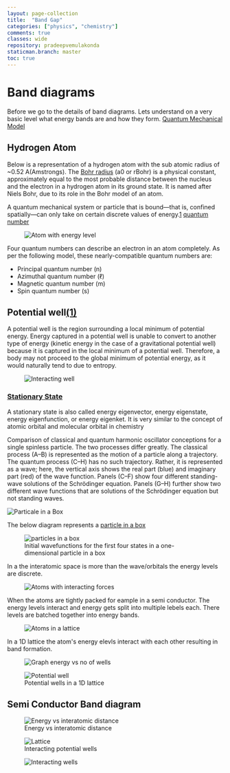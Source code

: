 ```yaml
---
layout: page-collection
title:  "Band Gap"
categories: ["physics", "chemistry"]
comments: true
classes: wide
repository: pradeepvemulakonda
staticman.branch: master
toc: true
---
```



# Band diagrams
Before we go to the details of band diagrams. Lets understand on a very basic level what energy bands
are and how they form.
[Quantum Mechanical Model](https://www.khanacademy.org/science/physics/quantum-physics/quantum-numbers-and-orbitals/a/the-quantum-mechanical-model-of-the-atom)

## Hydrogen Atom
Below is a representation of a hydrogen atom with the sub atomic radius of ~0.52 A(Amstrongs). 
The [Bohr radius](https://en.wikipedia.org/wiki/Bohr_radius) (a0 or rBohr) is a physical constant, approximately equal to the most probable distance between the nucleus and the electron in a hydrogen atom in its ground state. 
It is named after Niels Bohr, due to its role in the Bohr model of an atom.

A quantum mechanical system or particle that is bound—that is, confined spatially—can only take on certain discrete values of energy.[1](https://en.wikipedia.org/wiki/Energy_level)
[quantum number](https://en.wikipedia.org/wiki/Quantum_number)
<figure>
 <img src={Atom1} alt="Atom with energy level"></img>
</figure>

Four quantum numbers can describe an electron in an atom completely. As per the following model, these nearly-compatible quantum numbers are:

- Principal quantum number (n)
- Azimuthal quantum number (ℓ)
- Magnetic quantum number (m)
- Spin quantum number (s)

## Potential well[(1)](https://en.wikipedia.org/wiki/Potential_well)
A potential well is the region surrounding a local minimum of potential energy. 
Energy captured in a potential well is unable to convert to another type of energy (kinetic energy in the case of a gravitational potential well) because it is captured in the local minimum of a potential well. 
Therefore, a body may not proceed to the global minimum of potential energy, as it would naturally tend to due to entropy.

<figure>
 <img src={Atom7} alt="Interacting well"></img>
</figure>

### [Stationary State](https://en.wikipedia.org/wiki/Stationary_state)
A stationary state is also called energy eigenvector, energy eigenstate, energy eigenfunction, or energy eigenket. 
It is very similar to the concept of atomic orbital and molecular orbital in chemistry

Comparison of classical and quantum harmonic oscillator conceptions for a single spinless particle. The two processes differ greatly. The classical process (A–B) is represented as the motion of a particle along a trajectory. 
The quantum process (C–H) has no such trajectory. Rather, it is represented as a wave; here, the vertical axis shows the real part (blue) and imaginary part (red) of the wave function. Panels (C–F) show four different standing-wave solutions of the Schrödinger equation. 
Panels (G–H) further show two different wave functions that are solutions of the Schrödinger equation but not standing waves.

![Particale in a Box](https://upload.wikimedia.org/wikipedia/commons/8/8f/InfiniteSquareWellAnimation.gif "Particle in a box")

The below diagram represents a [particle in a box](https://en.wikipedia.org/wiki/Particle_in_a_box)


<figure>
 <img src={PIB} alt="particles in a box"></img>
 <figcaption> Initial wavefunctions for the first four states in a one-dimensional particle in a box</figcaption>
</figure>
In a the interatomic space is more than the wave/orbitals the energy levels are discrete.
<figure>
 <img src={Atom2} alt="Atoms with interacting forces"></img>
</figure>
When the atoms are tightly packed for eample in a semi conductor. 
The energy levels interact and energy gets split into multiple lebels each. There levels are batched together into energy bands.
<figure>
 <img src={Atom3} alt="Atoms in a lattice"></img>
</figure>

In a 1D lattice the atom's energy elevls interact with each other resulting in band formation.
<figure>
 <img src={Atom4} alt="Graph energy vs no of wells"></img>
</figure>

<figure>
 <img src={Atom6} alt="Potential well"></img>
 <figcaption>Potential wells in a 1D lattice</figcaption>
</figure>

## Semi Conductor Band diagram
<figure>
 <img src={Atom5} alt="Energy vs interatomic distance"></img>
 <figcaption>Energy vs interatomic distance</figcaption>
</figure>


<figure>
 <img src={Atom8} alt="Lattice"></img>
 <figcaption>Interacting potential wells</figcaption>
</figure>
<figure>
 <img src={Atom9} alt="Interacting wells"></img>
</figure>